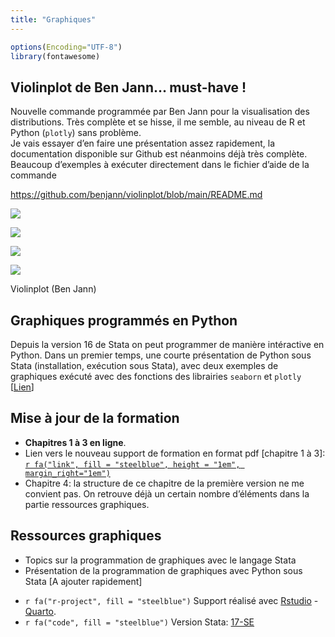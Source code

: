 ```yaml
---
title: "Graphiques"
---
```


```r
options(Encoding="UTF-8")
library(fontawesome)
```


::: {.callout-note icon="false"}
## Violinplot de Ben Jann... must-have !

Nouvelle commande programmée par Ben Jann pour la visualisation des distributions. Très complète et se hisse, il me semble, au niveau de R et Python (`plotly`) sans problème.  
Je vais essayer d'en faire une présentation assez rapidement, la documentation disponible sur Github est néanmoins déjà très complète. Beaucoup d'exemples à exécuter directement dans le fichier d'aide de la commande

<https://github.com/benjann/violinplot/blob/main/README.md>

::: {layout-ncol=2}

![](https://github.com/benjann/violinplot/raw/main/images/6.png)

![](https://github.com/benjann/violinplot/raw/main/images/8.png)

![](https://github.com/benjann/violinplot/raw/main/images/5.png)

![](https://github.com/benjann/violinplot/raw/main/images/10.png)


Violinplot (Ben Jann)
:::

:::


::: {.callout-note icon="false"}
## Graphiques programmés en Python

Depuis la version 16 de Stata on peut programmer de manière intéractive en Python.  Dans un premier temps, une courte présentation de Python sous Stata (installation, exécution sous Stata), avec deux exemples de graphiques exécuté avec des fonctions des librairies `seaborn` et `plotly` [[Lien](programmation/python/python.html)]

:::


::: {.callout-note icon="false"}
## Mise à jour de la formation

* **Chapitres 1 à 3 en ligne**. 
* Lien vers le nouveau support de formation en format pdf [chapitre 1 à 3]:  [`r fa("link", fill = "steelblue", height = "1em", margin_right="1em")`](v2_2022_chap123.pdf)
* Chapitre 4: la structure de ce chapitre de la première version ne me convient pas. On retrouve déjà un certain nombre d'éléments dans la partie ressources graphiques. 

:::


::: {.callout-note icon="false"}
## Ressources graphiques

* Topics sur la programmation de graphiques avec le langage Stata
* Présentation de la programmation de graphiques  avec Python sous Stata [A ajouter rapidement] 

:::



*   `r fa("r-project", fill = "steelblue")` Support réalisé avec [Rstudio](href:https://www.rstudio.com) - [Quarto](https://quarto.org).
*   `r fa("code", fill = "steelblue")` Version Stata: [17-SE](https://www.stata.com/)




